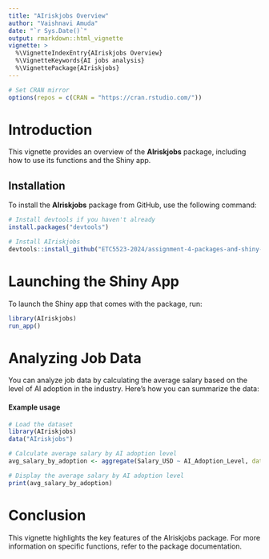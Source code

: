 ```yaml
---
title: "AIriskjobs Overview"
author: "Vaishnavi Amuda"
date: "`r Sys.Date()`"
output: rmarkdown::html_vignette
vignette: >
  %\VignetteIndexEntry{AIriskjobs Overview}
  %\VignetteKeywords{AI jobs analysis}
  %\VignettePackage{AIriskjobs}
---
```


```r
# Set CRAN mirror
options(repos = c(CRAN = "https://cran.rstudio.com/"))

```

# Introduction
This vignette provides an overview of the **AIriskjobs** package, including how to use its functions and the Shiny app.

## Installation
To install the **AIriskjobs** package from GitHub, use the following command:

```r
# Install devtools if you haven't already
install.packages("devtools")

# Install AIriskjobs
devtools::install_github("ETC5523-2024/assignment-4-packages-and-shiny-apps-Vaishhh125")
```

# Launching the Shiny App

To launch the Shiny app that comes with the package, run:

```r
library(AIriskjobs)
run_app()  
```

# Analyzing Job Data

You can analyze job data by calculating the average salary based on the level of AI adoption in the industry. Here’s how you can summarize the data:

#### Example usage

```r
# Load the dataset
library(AIriskjobs)
data("AIriskjobs")

# Calculate average salary by AI adoption level
avg_salary_by_adoption <- aggregate(Salary_USD ~ AI_Adoption_Level, data = AIriskjobs, FUN = mean)

# Display the average salary by AI adoption level
print(avg_salary_by_adoption)

```


# Conclusion

This vignette highlights the key features of the AIriskjobs package. For more information on specific functions, refer to the package documentation.














